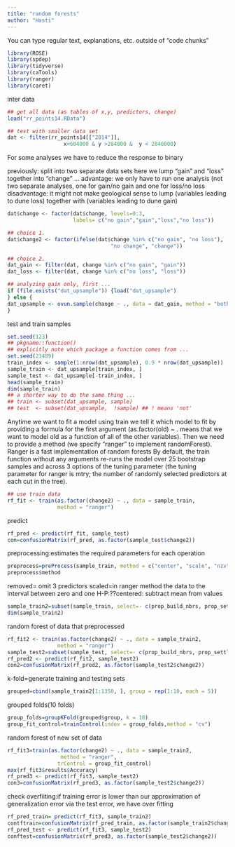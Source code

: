 ```yaml
---
title: "random forests"
author: "Hasti"
---
```


You can type regular text, explanations, etc. outside of "code chunks"

```r
library(ROSE)
library(spdep)
library(tidyverse)
library(caTools)
library(ranger)
library(caret)
```
inter data
```r
## get all data (as tables of x,y, predictors, change)
load("rr_points14.RData")

## test with smaller data set
dat <- filter(rr_points14[["2014"]],
                  x<604000 & y >284000 &  y < 2846000)
```
For some analyses we have to reduce the response to binary

previously: split into two separate data sets
here we lump "gain" and "loss" together into "change" ...
advantage: we only have to run one analysis (not two separate analyses, one
for gain/no gain and one for loss/no loss
disadvantage: it might not make geological sense to lump (variables leading to dune loss)
together with (variables leading to dune gain)
```r
dat$change <- factor(dat$change, levels=0:3,
                     labels= c("no gain","gain","loss","no loss"))

## choice 1.
dat$change2 <- factor(ifelse(dat$change %in% c("no gain", "no loss"),
                                 "no change", "change"))

## choice 2.
dat_gain <- filter(dat, change %in% c("no gain", "gain")) 
dat_loss <- filter(dat, change %in% c("no loss", "loss"))

## analyzing gain only, first ...
if (file.exists("dat_upsample")) {load("dat_upsample")
} else {
dat_upsample <- ovun.sample(change ~ ., data = dat_gain, method = "both", N=1500)$data
}
```
test and train samples
```r
set.seed(123)
## pkgname::function()
## explicitly note which package a function comes from ...
set.seed(23489)
train_index <- sample(1:nrow(dat_upsample), 0.9 * nrow(dat_upsample))
sample_train <- dat_upsample[train_index, ]
sample_test <- dat_upsample[-train_index, ]
head(sample_train)
dim(sample_train)
## a shorter way to do the same thing ...
## train <- subset(dat_upsample, sample)
## test  <- subset(dat_upsample,  !sample) ## ! means 'not'
```
Anytime we want to fit a model using train we tell it which model to fit by providing a formula for the first argument (as.factor(old) ~ . means that we want to model old as a function of all of the other variables). Then we need to provide a method (we specify "ranger" to implement randomForest).
Ranger is a fast implementation of random forests 
By default, the train function without any arguments re-runs the model over 25 bootstrap samples and across 3 options of the tuning parameter (the tuning parameter for ranger is mtry; the number of randomly selected predictors at each cut in the tree).
```r
## use train data
rf_fit <- train(as.factor(change2) ~ ., data = sample_train,
                method = "ranger")
```
predict
```r
rf_pred <- predict(rf_fit, sample_test)
con=confusionMatrix(rf_pred, as.factor(sample_test$change2))
```
preprocessing:estimates the required parameters for each operation 
```r
preprocess=preProcess(sample_train, method = c("center", "scale", "nzv", "pca"))
preprocess$method
```
removed= omit 3 predictors
scaled=in ranger method the data to the interval between zero and one
H-P:??centered: subtract mean from values
```r
sample_train2=subset(sample_train, select=- c(prop_build_nbrs, prop_settle_nbrs, prop_agri_nbrs))
dim(sample_train2)
```
random forest of data that preprocessed
```r
rf_fit2 <- train(as.factor(change2) ~ ., data = sample_train2,
                method = "ranger")
sample_test2=subset(sample_test, select=- c(prop_build_nbrs, prop_settle_nbrs, prop_agri_nbrs))
rf_pred2 <- predict(rf_fit2, sample_test2)
con2=confusionMatrix(rf_pred2, as.factor(sample_test2$change2))
```
k-fold=generate training and testing sets
```r
grouped=cbind(sample_train2[1:1350, ], group = rep(1:10, each = 5))
```
grouped folds(10 folds)
```r
group_folds=groupKFold(grouped$group, k = 10)
group_fit_control=trainControl(index = group_folds,method = "cv")
```
random forest of new set of data
```r
rf_fit3=train(as.factor(change2) ~ ., data = sample_train2,
                 method = "ranger",
                trControl = group_fit_control)
max(rf_fit3$results$Accuracy)
rf_pred3 <- predict(rf_fit3, sample_test2)
con3=confusionMatrix(rf_pred3, as.factor(sample_test2$change2))
```
check overfiiting:if training error is lower than our approximation of generalization error via the test error, we have over fitting
```r
rf_pred_train= predict(rf_fit3, sample_train2)
contftrain=confusionMatrix(rf_pred_train, as.factor(sample_train2$change2))
rf_pred_test <- predict(rf_fit3, sample_test2)
conftest=confusionMatrix(rf_pred3, as.factor(sample_test2$change2))
```


